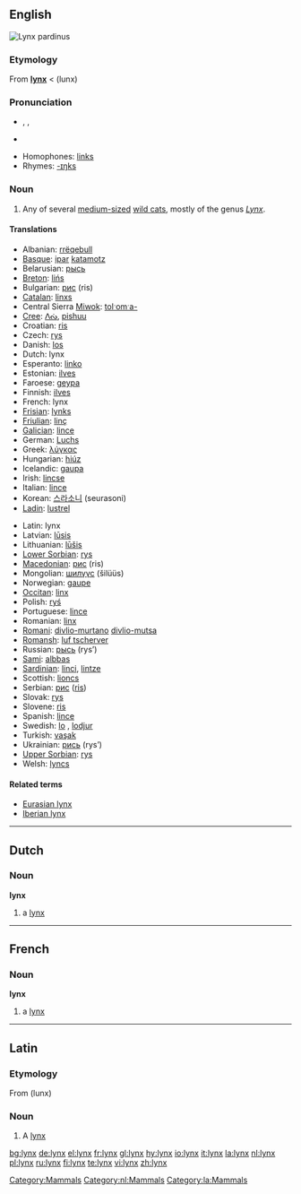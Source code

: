 {{see|Lynx}}
==English==
[[Image:Linces12.jpg|thumb|''Lynx pardinus'']]
{{wikipedia}}

===Etymology===
From {{L.}} '''[[#Latin|lynx]]''' < {{AGr.}} '''{{polytonic|[[λύγξ]]}}''' (lunx)

===Pronunciation===
* {{enPR|lĭngks}}, {{IPA|/lɪŋks/}}, {{SAMPA|/lINks/}}
* {{audio|en-us-lynx.ogg|Audio (US)}}

* Homophones: [[links]]
* Rhymes: [[Rhymes:English:-ɪŋks|-ɪŋks]]

===Noun===
{{en-noun|es}}

# Any of several [[medium-sized]] [[wild cat]]s, mostly of the genus ''[[Lynx]]''.

====Translations====
{{trans-top|wild cat}}
* Albanian: [[rrëqebull]]
* [[Basque]]: [[ipar]] [[katamotz]]
* Belarusian: [[рысь]] {{f}}
* [[Breton]]: [[lińs]]
* Bulgarian: [[рис]] (ris)
* [[Catalan]]: [[linxs]]
* Central Sierra [[Miwok]]: [[tolˑomˑa-]]
* [[Cree]]: [[ᐱᔔ]], [[pishuu]]
* Croatian: [[ris]]
* Czech: [[rys]] {{m}}
* Danish: [[los#Danish|los]]
* Dutch: lynx {{m}}
* Esperanto: [[linko]]
* Estonian: [[ilves]]
* Faroese: [[geypa]]
* Finnish: [[ilves]]
* French: lynx {{m}}
* [[Frisian]]: [[lynks]]
* [[Friulian]]: [[linç]]
* [[Galician]]: [[lince#Galician|lince]] {{m}}
* German: [[Luchs]] {{m}}
* Greek: [[λύγκας]] {{m}}
* Hungarian: [[hiúz]]
* Icelandic: [[gaupa]]
* Irish: [[lincse]]
* Italian: [[lince#Italian|lince]] {{f}}
* Korean: [[스라소니]] (seurasoni)
* [[Ladin]]: [[lustrel]]<!--NOTE: do not put the taxonomical name in as the Latin translation-->
{{trans-mid}}
* Latin: lynx {{c}}
* Latvian: [[lūsis]]
* Lithuanian: [[lūšis]]
* [[Lower Sorbian]]: [[rys]]
* [[Macedonian]]: [[рис]] (ris)
* Mongolian: [[шилүүс]] (šilüüs)
* Norwegian: [[gaupe]]
* [[Occitan]]: [[linx]] {{m}}
* Polish: [[ryś]] {{f}}
* Portuguese: [[lince#Portuguese|lince]] {{m}}
* Romanian: [[linx]]
* [[Romani]]: [[divlio-murtano]] {{m}} [[divlio-mutsa]] {{f}}
* [[Romansh]]: [[luf tscherver]]
* Russian: [[рысь]] (rys’) {{f}}
* [[Sami]]: [[albbas]]
* [[Sardinian]]: [[linci]], [[lintze]]
* Scottish: [[lioncs]]
* Serbian: [[рис]] ([[ris]])
* Slovak: [[rys]]
* Slovene: [[ris]]
* Spanish: [[lince#Spanish|lince]] {{m}}
* Swedish: [[lo#Swedish|lo]] {{c}}, [[lodjur]] {{n}}
* Turkish: [[vaşak]]
* Ukrainian: [[рись]] (rys’)
* [[Upper Sorbian]]: [[rys]]
* Welsh: [[lyncs]]
{{trans-bottom}}

====Related terms====
* [[Eurasian lynx]]
* [[Iberian lynx]]

[[Category:Mammals]]

----

==Dutch==

===Noun===
'''lynx''' {{m}}

# a [[lynx#English|lynx]]

[[Category:nl:Mammals]]

----

==French==

===Noun===
'''lynx''' {{m}}

# a [[lynx#English|lynx]]

----

==Latin==

===Etymology===
From {{AGr.|la}} '''{{polytonic|[[λύγξ]]}}''' (lunx)

===Noun===
{{la-noun|lynx|lyncis|lyncis|c|third}}

# A [[lynx#English|lynx]]

[[Category:la:Mammals]]

[[bg:lynx]]
[[de:lynx]]
[[el:lynx]]
[[fr:lynx]]
[[gl:lynx]]
[[hy:lynx]]
[[io:lynx]]
[[it:lynx]]
[[la:lynx]]
[[nl:lynx]]
[[pl:lynx]]
[[ru:lynx]]
[[fi:lynx]]
[[te:lynx]]
[[vi:lynx]]
[[zh:lynx]]